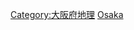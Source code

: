 {{日本行政區劃分類導航|河川}}
{{Commonscat|Rivers of Osaka prefecture}}

[[Category:大阪府地理|Category:大阪府地理]]
[[Category:日本各都道府縣河流|Osaka]]